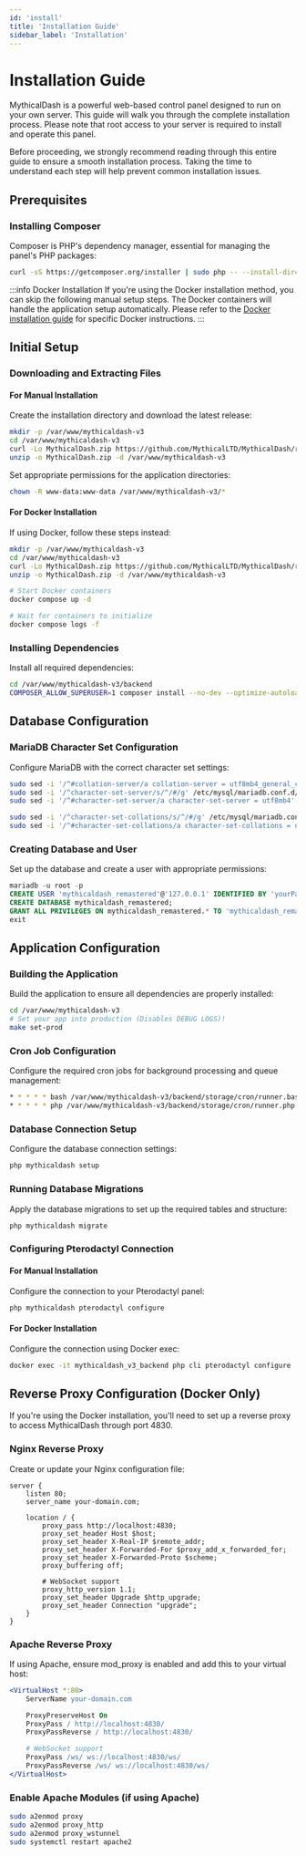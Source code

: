 ```yaml
---
id: 'install'
title: 'Installation Guide'
sidebar_label: 'Installation'
---
```


# Installation Guide

MythicalDash is a powerful web-based control panel designed to run on your own server. This guide will walk you through the complete installation process. Please note that root access to your server is required to install and operate this panel.

Before proceeding, we strongly recommend reading through this entire guide to ensure a smooth installation process. Taking the time to understand each step will help prevent common installation issues.

## Prerequisites

### Installing Composer
Composer is PHP's dependency manager, essential for managing the panel's PHP packages:
```bash
curl -sS https://getcomposer.org/installer | sudo php -- --install-dir=/usr/local/bin --filename=composer
```

:::info Docker Installation
If you're using the Docker installation method, you can skip the following manual setup steps. The Docker containers will handle the application setup automatically. Please refer to the [Docker installation guide](/docs/mythicaldash-v3-remastered/os/docker) for specific Docker instructions.
:::

## Initial Setup

### Downloading and Extracting Files

#### For Manual Installation
Create the installation directory and download the latest release:
```bash
mkdir -p /var/www/mythicaldash-v3
cd /var/www/mythicaldash-v3
curl -Lo MythicalDash.zip https://github.com/MythicalLTD/MythicalDash/releases/latest/download/MythicalDash.zip
unzip -o MythicalDash.zip -d /var/www/mythicaldash-v3
```

Set appropriate permissions for the application directories:
```bash
chown -R www-data:www-data /var/www/mythicaldash-v3/*
```

#### For Docker Installation
If using Docker, follow these steps instead:
```bash
mkdir -p /var/www/mythicaldash-v3
cd /var/www/mythicaldash-v3
curl -Lo MythicalDash.zip https://github.com/MythicalLTD/MythicalDash/releases/latest/download/MythicalDash.zip
unzip -o MythicalDash.zip -d /var/www/mythicaldash-v3

# Start Docker containers
docker compose up -d

# Wait for containers to initialize
docker compose logs -f
```

### Installing Dependencies
Install all required dependencies:
```bash
cd /var/www/mythicaldash-v3/backend
COMPOSER_ALLOW_SUPERUSER=1 composer install --no-dev --optimize-autoloader
```

## Database Configuration

### MariaDB Character Set Configuration
Configure MariaDB with the correct character set settings:
```bash
sudo sed -i '/^#collation-server/a collation-server = utf8mb4_general_ci' /etc/mysql/mariadb.conf.d/50-server.cnf
sudo sed -i '/^character-set-server/s/^/#/g' /etc/mysql/mariadb.conf.d/50-server.cnf
sudo sed -i '/^#character-set-server/a character-set-server = utf8mb4' /etc/mysql/mariadb.conf.d/50-server.cnf

sudo sed -i '/^character-set-collations/s/^/#/g' /etc/mysql/mariadb.conf.d/50-server.cnf
sudo sed -i '/^#character-set-collations/a character-set-collations = utf8mb4' /etc/mysql/mariadb.conf.d/50-server.cnf
```

### Creating Database and User
Set up the database and create a user with appropriate permissions:
```sql
mariadb -u root -p
CREATE USER 'mythicaldash_remastered'@'127.0.0.1' IDENTIFIED BY 'yourPassword';
CREATE DATABASE mythicaldash_remastered;
GRANT ALL PRIVILEGES ON mythicaldash_remastered.* TO 'mythicaldash_remastered'@'127.0.0.1' WITH GRANT OPTION;
exit
```

## Application Configuration

### Building the Application
Build the application to ensure all dependencies are properly installed:
```bash
cd /var/www/mythicaldash-v3
# Set your app into production (Disables DEBUG LOGS)!
make set-prod
```

### Cron Job Configuration
Configure the required cron jobs for background processing and queue management:
```bash
* * * * * bash /var/www/mythicaldash-v3/backend/storage/cron/runner.bash >> /dev/null 2>&1
* * * * * php /var/www/mythicaldash-v3/backend/storage/cron/runner.php >> /dev/null 2>&1
```

### Database Connection Setup
Configure the database connection settings:
```php
php mythicaldash setup
```

### Running Database Migrations
Apply the database migrations to set up the required tables and structure:
```php
php mythicaldash migrate
```

### Configuring Pterodactyl Connection

#### For Manual Installation
Configure the connection to your Pterodactyl panel:
```php
php mythicaldash pterodactyl configure
```

#### For Docker Installation
Configure the connection using Docker exec:
```bash
docker exec -it mythicaldash_v3_backend php cli pterodactyl configure
```

## Reverse Proxy Configuration (Docker Only)

If you're using the Docker installation, you'll need to set up a reverse proxy to access MythicalDash through port 4830.

### Nginx Reverse Proxy
Create or update your Nginx configuration file:
```nginx
server {
    listen 80;
    server_name your-domain.com;

    location / {
        proxy_pass http://localhost:4830;
        proxy_set_header Host $host;
        proxy_set_header X-Real-IP $remote_addr;
        proxy_set_header X-Forwarded-For $proxy_add_x_forwarded_for;
        proxy_set_header X-Forwarded-Proto $scheme;
        proxy_buffering off;

        # WebSocket support
        proxy_http_version 1.1;
        proxy_set_header Upgrade $http_upgrade;
        proxy_set_header Connection "upgrade";
    }
}
```

### Apache Reverse Proxy
If using Apache, ensure mod_proxy is enabled and add this to your virtual host:
```apache
<VirtualHost *:80>
    ServerName your-domain.com

    ProxyPreserveHost On
    ProxyPass / http://localhost:4830/
    ProxyPassReverse / http://localhost:4830/

    # WebSocket support
    ProxyPass /ws/ ws://localhost:4830/ws/
    ProxyPassReverse /ws/ ws://localhost:4830/ws/
</VirtualHost>
```

### Enable Apache Modules (if using Apache)
```bash
sudo a2enmod proxy
sudo a2enmod proxy_http
sudo a2enmod proxy_wstunnel
sudo systemctl restart apache2
```
